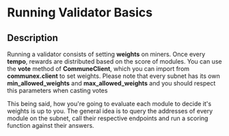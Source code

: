 # Running Validator Basics

## Description

Running a validator consists of setting **weights** on miners. Once every **tempo**, rewards are distributed based on the score of modules.
You can use the **vote** method of **CommuneClient**, which you can import from **communex.client** to set weights. 
Please note that every subnet has its own **min_allowed_weights** and **max_allowed_weights** and you should respect this parameters when casting votes

This being said, how you're going to evaluate each module to decide it's weights is up to you. The general idea is to query the addresses of every
module on the subnet, call their respective endpoints and run a scoring function against their answers. 
